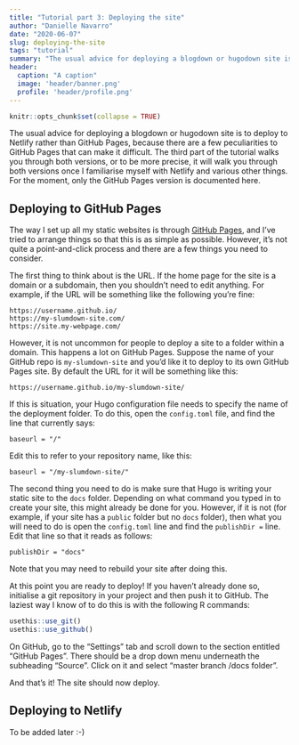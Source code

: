 ```yaml
---
title: "Tutorial part 3: Deploying the site"
author: "Danielle Navarro"
date: "2020-06-07"
slug: deploying-the-site
tags: "tutorial"
summary: "The usual advice for deploying a blogdown or hugodown site is to deploy to Netlify rather than GitHub Pages, because there are a few peculiarities to GitHub Pages that can make it difficult. The third part of the tutorial walks you through both versions."
header:
  caption: "A caption"
  image: 'header/banner.png'
  profile: 'header/profile.png'
---
```


```r
knitr::opts_chunk$set(collapse = TRUE)
```


The usual advice for deploying a blogdown or hugodown site is to deploy to Netlify rather than GitHub Pages, because there are a few peculiarities to GitHub Pages that can make it difficult. The third part of the tutorial walks you through both versions, or to be more precise, it will walk you through both versions once I familiarise myself with Netlify and various other things. For the moment, only the GitHub Pages version is documented here.

## Deploying to GitHub Pages

The way I set up all my static websites is through [GitHub Pages](https://pages.github.com/), and I've tried to arrange things so that this is as simple as possible. However, it's not quite a point-and-click process and there are a few things you need to consider. 

The first thing to think about is the URL. If the home page for the site is a domain or a subdomain, then you shouldn't need to edit anything. For example, if the URL will be something like the following you're fine:
```
https://username.github.io/
https://my-slumdown-site.com/
https://site.my-webpage.com/
```

However, it is not uncommon for people to deploy a site to a folder within a domain. This happens a lot on GitHub Pages. Suppose the name of your GitHub repo is `my-slumdown-site` and you'd like it to deploy to its own GitHub Pages site. By default the URL for it will be something like this:

```
https://username.github.io/my-slumdown-site/
```

If this is situation, your Hugo configuration file needs to specify the name of the deployment folder. To do this, open the `config.toml` file, and find the line that currently says:
```
baseurl = "/"
```
Edit this to refer to your repository name, like this:
```
baseurl = "/my-slumdown-site/"
```

The second thing you need to do is make sure that Hugo is writing your static site to the `docs` folder. Depending on what command you typed in to create your site, this might already be done for you. However, if it is not (for example, if your site has a `public` folder but no `docs` folder), then what you will need to do is open the `config.toml` line and find the `publishDir = ` line. Edit that line so that it reads as follows:
```
publishDir = "docs"
```
Note that you may need to rebuild your site after doing this. 

At this point you are ready to deploy! If you haven't already done so, initialise a git repository in your project and then push it to GitHub. The laziest way I know of to do this is with the following R commands:
```r
usethis::use_git()
usethis::use_github()
```
On GitHub, go to the "Settings" tab and scroll down to the section entitled "GitHub Pages". There should be a drop down menu underneath the subheading "Source". Click on it and select "master branch /docs folder". 

And that's it! The site should now deploy. 

## Deploying to Netlify

To be added later :-) 

